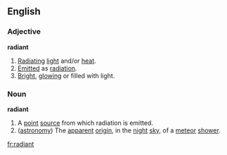 ==English==
===Adjective===
'''radiant'''
# [[Radiate|Radiating]] [[light]] and/or [[heat]].
# [[Emit]]ted as [[radiation]].
# [[Bright]], [[glowing]] or filled with light.
===Noun===
'''radiant'''
# A [[point]] [[source]] from which radiation is emitted.
# ([[astronomy]]) The [[apparent]] [[origin]], in the [[night]] [[sky]], of a [[meteor]] [[shower]].

[[fr:radiant]]